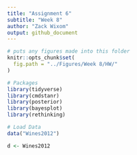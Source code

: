 ```yaml
---
title: "Assignment 6"
subtitle: "Week 8"
author: "Zack Wixom"
output: github_document
---
```

```r
# puts any figures made into this folder
knitr::opts_chunk$set(
  fig.path = "../Figures/Week 8/HW/"
)
```

```r
# Packages
library(tidyverse)
library(cmdstanr)
library(posterior)
library(bayesplot)
library(rethinking)

# Load Data
data("Wines2012")

d <- Wines2012

```
